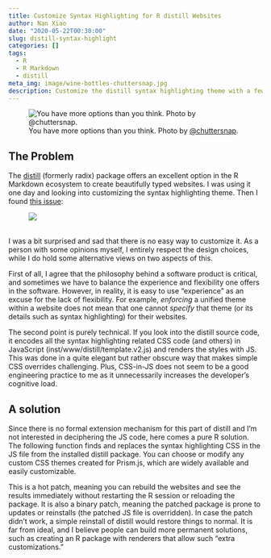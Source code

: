 ```yaml
---
title: Customize Syntax Highlighting for R distill Websites
author: Nan Xiao
date: "2020-05-22T00:30:00"
slug: distill-syntax-highlight
categories: []
tags:
  - R
  - R Markdown
  - distill
meta_img: image/wine-bottles-chuttersnap.jpg
description: Customize the distill syntax highlighting theme with a few lines of R code.
---
```


![You have more options than you think. Photo by <a href="https://unsplash.com/photos/eKlezhItE5U">@chuttersnap</a>.](/image/wine-bottles-chuttersnap.jpg)

## The Problem

The [distill](https://rstudio.github.io/distill/) (formerly radix) package offers an excellent option in the R Markdown ecosystem to create beautifully typed websites. I was using it one day and looking into customizing the syntax highlighting theme. Then I found [this issue](https://github.com/rstudio/distill/issues/19):

![&nbsp;](/image/distill-custom-highlight-theme.png)

I was a bit surprised and sad that there is no easy way to customize it. As a person with some opinions myself, I entirely respect the design choices, while I do hold some alternative views on two aspects of this.

First of all, I agree that the philosophy behind a software product is critical, and sometimes we have to balance the experience and flexibility one offers in the software. However, in reality, it is easy to use "experience" as an excuse for the lack of flexibility. For example, *enforcing* a unified theme within a website does not mean that one cannot *specify* that theme (or its details such as syntax highlighting) for their websites.

The second point is purely technical. If you look into the distill source code, it encodes all the syntax highlighting related CSS code (and others) in JavaScript (inst/www/distill/template.v2.js) and renders the styles with JS. This was done in a quite elegant but rather obscure way that makes simple CSS overrides challenging. Plus, CSS-in-JS does not seem to be a good engineering practice to me as it unnecessarily increases the developer's cognitive load.

## A solution

Since there is no formal extension mechanism for this part of distill and I'm not interested in deciphering the JS code, here comes a pure R solution. The following function finds and replaces the syntax highlighting CSS in the JS file from the installed distill package. You can choose or modify any custom CSS themes created for Prism.js, which are widely available and easily customizable.

<script src="https://gist.github.com/nanxstats/ef265d4322168a049daa9154a38afa86.js"></script>

This is a hot patch, meaning you can rebuild the websites and see the results immediately without restarting the R session or reloading the package. It is also a binary patch, meaning the patched package is prone to updates or reinstalls (the patched JS file is overridden). In case the patch didn't work, a simple reinstall of distill would restore things to normal. It is far from ideal, and I believe people can build more permanent solutions, such as creating an R package with renderers that allow such "extra customizations."
